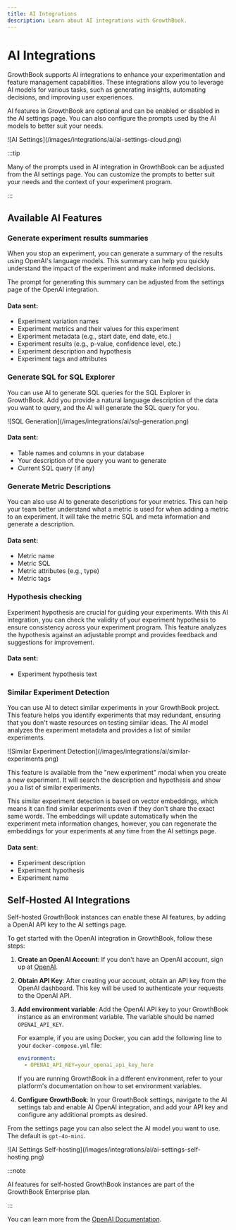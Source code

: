 ```yaml
---
title: AI Integrations
description: Learn about AI integrations with GrowthBook.
---
```



# AI Integrations

GrowthBook supports AI integrations to enhance your experimentation and feature management capabilities. These integrations allow you to leverage AI models for various tasks, such as generating insights, automating decisions, and improving user experiences.

AI features in GrowthBook are optional and can be enabled or disabled in the AI settings page. You can also configure the prompts used by the AI models to better suit your needs.

<MaxWidthImage>
  ![AI Settings](/images/integrations/ai/ai-settings-cloud.png)
</MaxWidthImage>

:::tip

Many of the prompts used in AI integration in GrowthBook can be adjusted from the AI settings page. You can customize the prompts to better suit your needs and the context of your experiment program.

:::

## Available AI Features

### Generate experiment results summaries

When you stop an experiment, you can generate a summary of the results using OpenAI's language models. This summary can
help you quickly understand the impact of the experiment and make informed decisions.

The prompt for generating this summary can be adjusted from the settings page of the OpenAI integration.

#### Data sent:

- Experiment variation names
- Experiment metrics and their values for this experiment
- Experiment metadata (e.g., start date, end date, etc.)
- Experiment results (e.g., p-value, confidence level, etc.)
- Experiment description and hypothesis
- Experiment tags and attributes

### Generate SQL for SQL Explorer

You can use AI to generate SQL queries for the SQL Explorer in GrowthBook. Add you provide a natural language description of the data you want to query, and the AI will generate the SQL query for you.

<MaxWidthImage maxWidth={800}>
  ![SQL Generation](/images/integrations/ai/sql-generation.png)
</MaxWidthImage>

#### Data sent:

- Table names and columns in your database
- Your description of the query you want to generate
- Current SQL query (if any)

### Generate Metric Descriptions

You can also use AI to generate descriptions for your metrics. This can help your team better understand what a metric
is used for when adding a metric to an experiment. It will take the metric SQL and meta information and generate a description.

#### Data sent:

- Metric name
- Metric SQL
- Metric attributes (e.g., type)
- Metric tags

### Hypothesis checking

Experiment hypothesis are crucial for guiding your experiments. With this AI integration, you can check the validity
of your experiment hypothesis to ensure consistency across your experiment program. This feature analyzes the hypothesis
against an adjustable prompt and provides feedback and suggestions for improvement.

#### Data sent:

- Experiment hypothesis text

### Similar Experiment Detection

You can use AI to detect similar experiments in your GrowthBook project. This feature helps you identify experiments
that may redundant, ensuring that you don't waste resources on testing similar ideas. The AI model analyzes the experiment
metadata and provides a list of similar experiments.

<MaxWidthImage maxWidth={600}>
![Similar Experiment Detection](/images/integrations/ai/similar-experiments.png)
</MaxWidthImage>

This feature is available from the "new experiment" modal when you create a new experiment. It will search the description and hypothesis and show you a list of
similar experiments.

This similar experiment detection is based on vector embeddings, which means it can find similar experiments even if
they don't share the exact same words. The embeddings will update automatically when the experiment meta information
changes, however, you can regenerate the embeddings for your experiments at any time from the AI settings page.

#### Data sent:

- Experiment description
- Experiment hypothesis
- Experiment name

## Self-Hosted AI Integrations

Self-hosted GrowthBook instances can enable these AI features, by adding a OpenAI API key to the AI settings page.

To get started with the OpenAI integration in GrowthBook, follow these steps:

1. **Create an OpenAI Account**: If you don't have an OpenAI account, sign up at [OpenAI](https://www.openai.com/).
2. **Obtain API Key**: After creating your account, obtain an API key from the OpenAI dashboard. This key will be used to authenticate your requests to the OpenAI API.
3. **Add environment variable**: Add the OpenAI API key to your GrowthBook instance as an environment variable. The variable should be named `OPENAI_API_KEY`.

   For example, if you are using Docker, you can add the following line to your `docker-compose.yml` file:

   ```yaml
   environment:
     - OPENAI_API_KEY=your_openai_api_key_here
   ```

   If you are running GrowthBook in a different environment, refer to your platform's documentation on how to set environment variables.

4. **Configure GrowthBook**: In your GrowthBook settings, navigate to the AI settings tab and enable AI OpenAI integration, and add your API key and configure any additional prompts as desired.

From the settings page you can also select the AI model you want to use. The default is `gpt-4o-mini`.

<MaxWidthImage>
  ![AI Settings Self-hosting](/images/integrations/ai/ai-settings-self-hosting.png)
</MaxWidthImage>

:::note

AI features for self-hosted GrowthBook instances are part of the GrowthBook Enterprise plan.

:::

You can learn more from the [OpenAI Documentation](https://platform.openai.com/docs/).
